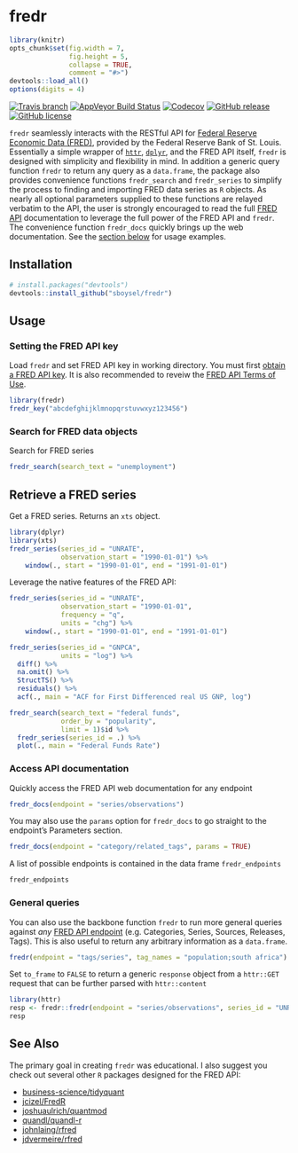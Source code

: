 # fredr
```r
library(knitr)
opts_chunk$set(fig.width = 7,
               fig.height = 5,
               collapse = TRUE,
               comment = "#>")
devtools::load_all()
options(digits = 4)
```
[![Travis
branch](https://img.shields.io/travis/sboysel/fredr/master.svg?style=flat-square)](https://travis-ci.org/sboysel/fredr)
[![AppVeyor Build Status](https://img.shields.io/appveyor/ci/sboysel/fredr/master.svg?style=flat-square)](https://ci.appveyor.com/project/sboysel/fredr)
[![Codecov](https://img.shields.io/codecov/c/github/sboysel/fredr/master.svg?style=flat-square)](https://codecov.io/github/sboysel/fredr)
[![GitHub
release](https://img.shields.io/github/release/sboysel/fredr.svg?style=flat-square)](https://github.com/sboysel/fredr/releases)
[![GitHub
license](https://img.shields.io/github/license/sboysel/fredr.svg?style=flat-square)](https://opensource.org/licenses/MIT)

`fredr` seamlessly interacts with the RESTful API for [Federal Reserve Economic
Data (FRED)](https://research.stlouisfed.org/fred2/), provided by the Federal
Reserve Bank of St. Louis.  Essentially a simple wrapper of
[`httr`](https://github.com/hadley/httr),
[`dplyr`](https://github.com/hadley/dplyr), and the FRED API itself, `fredr` is
designed with simplicity and flexibility in mind.  In addition a generic query
function `fredr` to return any query as a `data.frame`, the package also provides
convenience functions `fredr_search` and `fredr_series` to simplify the process
to finding and importing FRED data series as `R` objects.  As nearly all optional
parameters supplied to these functions are relayed verbatim to the API, the 
user is strongly encouraged to read the full [FRED
API](https://research.stlouisfed.org/docs/api/fred/) documentation to leverage the full power
of the FRED API and `fredr`. The convenience function `fredr_docs` quickly brings
up the web documentation. See the [section below](#usage) for usage
examples.

## Installation

```r
# install.packages("devtools")
devtools::install_github("sboysel/fredr")
```

## Usage

### Setting the FRED API key

Load `fredr` and set FRED API key in working directory.  You must first [obtain a FRED API
key](https://research.stlouisfed.org/docs/api/api_key.html).  It is also
recommended to reveiw the [FRED API Terms of
Use](https://research.stlouisfed.org/docs/api/terms_of_use.html).
```r
library(fredr)
fredr_key("abcdefghijklmnopqrstuvwxyz123456")
```

### Search for FRED data objects

Search for FRED series
```r
fredr_search(search_text = "unemployment")
```

## Retrieve a FRED series

Get a FRED series.  Returns an `xts` object.
```r
library(dplyr)
library(xts)
fredr_series(series_id = "UNRATE",
             observation_start = "1990-01-01") %>%
    window(., start = "1990-01-01", end = "1991-01-01")
```

Leverage the native features of the FRED API:
```r
fredr_series(series_id = "UNRATE",
             observation_start = "1990-01-01",
             frequency = "q",
             units = "chg") %>%
    window(., start = "1990-01-01", end = "1991-01-01")
```

```r
fredr_series(series_id = "GNPCA",
             units = "log") %>%
  diff() %>%
  na.omit() %>%
  StructTS() %>%
  residuals() %>%
  acf(., main = "ACF for First Differenced real US GNP, log")
```

```r
fredr_search(search_text = "federal funds",
             order_by = "popularity",
             limit = 1)$id %>%
  fredr_series(series_id = .) %>%
  plot(., main = "Federal Funds Rate")
```

### Access API documentation

Quickly access the FRED API web documentation for any endpoint
```r
fredr_docs(endpoint = "series/observations")
```

You may also use the `params` option for `fredr_docs` to go straight to the
endpoint's Parameters section.
```r
fredr_docs(endpoint = "category/related_tags", params = TRUE)
```

A list of possible endpoints is contained in the data frame `fredr_endpoints`
```r
fredr_endpoints
```

### General queries

You can also use the backbone function `fredr` to run more general queries
against *any* [FRED API
endpoint](https://research.stlouisfed.org/docs/api/fred/) (e.g. Categories,
Series, Sources, Releases, Tags).  This is also useful to return any arbitrary
information as a `data.frame`.
```r
fredr(endpoint = "tags/series", tag_names = "population;south africa")
```

Set `to_frame` to `FALSE` to return a generic `response` object from a `httr::GET` request that can be further parsed with `httr::content`
```r
library(httr)
resp <- fredr::fredr(endpoint = "series/observations", series_id = "UNRATE", to_frame = FALSE)
resp
```

## See Also
The primary goal in creating `fredr` was educational.  I also suggest you check
out several other `R` packages designed for the FRED API:

* [business-science/tidyquant](https://github.com/business-science/tidyquant)
* [jcizel/FredR](https://github.com/jcizel/FredR)
* [joshuaulrich/quantmod](https://github.com/joshuaulrich/quantmod)
* [quandl/quandl-r](https://github.com/quandl/quandl-r)
* [johnlaing/rfred](https://github.com/johnlaing/rfred)
* [jdvermeire/rfred](https://github.com/jdvermeire/rfred)


